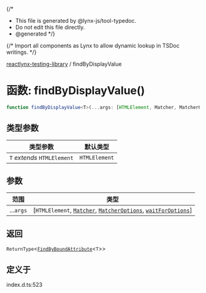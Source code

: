 {/*
* This file is generated by @lynx-js/tool-typedoc.
* Do not edit this file directly.
* @generated
*/}

{/* Import all components as Lynx to allow dynamic lookup in TSDoc writings. */}


[reactlynx-testing-library](/api/reactlynx-testing-library/index.mdx) / findByDisplayValue

# 函数: findByDisplayValue()

```ts
function findByDisplayValue<T>(...args: [HTMLElement, Matcher, MatcherOptions, waitForOptions]): ReturnType<FindByBoundAttribute<T>>
```

## 类型参数

| 类型参数 | 默认类型 |
| ------ | ------ |
| `T` *extends* `HTMLElement` | `HTMLElement` |

## 参数

| 范围 | 类型 |
| ------ | ------ |
| ...`args` | [`HTMLElement`, [`Matcher`](/api/reactlynx-testing-library/TypeAlias.Matcher.mdx), [`MatcherOptions`](/api/reactlynx-testing-library/Interface.MatcherOptions.mdx), [`waitForOptions`](/api/reactlynx-testing-library/Interface.waitForOptions.mdx)] |

## 返回

`ReturnType`\<[`FindByBoundAttribute`](/api/reactlynx-testing-library/TypeAlias.FindByBoundAttribute.mdx)\<`T`\>\>

## 定义于

index.d.ts:523
